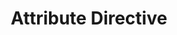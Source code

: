 ---
id: "angular_tf_med_001"
questionType: "TRUE_FALSE"
title: "Attribute Directive"
statement: "ngClass is an example of an attribute directive in Angular."
difficulty: "MEDIUM"
category: "Angular"
correctAnswer: true
explanation: "Attribute directives like ngClass modify the appearance or behavior of elements."
---